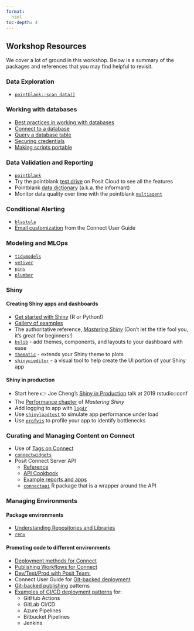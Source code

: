 ```yaml
---
format:
  html
toc-depth: 4
---
```

## Workshop Resources

We cover a lot of ground in this workshop. Below is a summary of the packages and references that you may find helpful to revisit.

### Data Exploration 

- [`pointblank::scan_data()`](https://rstudio.github.io/pointblank/reference/scan_data.html)

### Working with databases

- [Best practices in working with databases](https://solutions.posit.co/connections/db/)
- [Connect to a database](https://solutions.posit.co/connections/db/getting-started/connect-to-database/)
- [Query a database table](https://solutions.posit.co/connections/db/getting-started/database-queries/)
- [Securing credentials](https://solutions.posit.co/connections/db/best-practices/managing-credentials/)
- [Making scripts portable](https://solutions.posit.co/connections/db/best-practices/portable-code/)

### Data Validation and Reporting

- [`pointblank`](https://rstudio.github.io/pointblank/)
- Try the pointblank [test drive](https://posit.cloud/project/3411822) on Posit Cloud to see all the features
- Pointblank [data dictionary](https://rstudio.github.io/pointblank/reference/incorporate.html) (a.k.a. the informant)
- Monitor data quality over time with the pointblank [`multiagent`](https://rstudio.github.io/pointblank/reference/create_multiagent.html)

### Conditional Alerting 

- [`blastula`](https://pkgs.rstudio.com/blastula/)
- [Email customization](https://pkgs.rstudio.com/blastula/) from the Connect User Guide

### Modeling and MLOps

- [`tidymodels`](https://www.tidymodels.org/)
- [`vetiver`](https://vetiver.rstudio.com)
- [`pins`](https://pins.rstudio.com/)
- [`plumber`](https://www.rplumber.io/)

### Shiny

#### Creating Shiny apps and dashboards

- [Get started with Shiny](https://shiny.posit.co/getstarted) (R or Python!) 
- [Gallery of examples](https://shiny.posit.co/r/gallery/)
- The authoritative reference, [*Mastering Shiny*](https://mastering-shiny.org) (Don't let the title fool you, it's great for beginners!)
- [`bslib`](https://rstudio.github.io/bslib/) - add themes, components, and layouts to your dashboard with ease
- [`thematic`](https://rstudio.github.io/thematic/) - extends your Shiny theme to plots
- [`shinyuieditor`](https://rstudio.github.io/shinyuieditor/) - a visual tool to help create the UI portion of your Shiny app

#### Shiny in production

- Start here 👉 Joe Cheng's [Shiny in Production](https://youtu.be/Wy3TY0gOmJw) talk at 2019 rstudio::conf
- The [Performance chapter](https://mastering-shiny.org/performance.html) of *Mastering Shiny*
- Add logging to app with [`log4r`](https://github.com/johnmyleswhite/log4r) 
- Use [`shinyloadtest`](https://rstudio.github.io/shinyloadtest/) to simulate app performance under load
- Use [`profvis`](https://rstudio.github.io/profvis/) to profile your app to identify bottlenecks


### Curating and Managing Content on Connect

- Use of [Tags on Connect](https://docs.posit.co/connect/admin/content-management/index.html#tags)
- [`connectwidgets`](https://rstudio.github.io/connectwidgets/)
- Posit Connect Server API
  - [Reference ](https://docs.posit.co/connect/api/)
  - [API Cookbook](https://docs.posit.co/connect/cookbook/)
  - [Example reports and apps](https://solutions.posit.co/operations/connect-apis/)
  - [`connectapi`](https://pkgs.rstudio.com/connectapi/) R package that is a wrapper around the API

### Managing Environments

#### Package environments

- [Understanding Repositories and Libraries](https://solutions.posit.co/envs-pkgs/repos_and_libs/)
- [`renv`](https://rstudio.github.io/renv/)

#### Promoting code to different environments

- [Deployment methods for Connect](https://solutions.posit.co/operations/deploy-methods)
- [Publishing Workflows for Connect](https://solutions.posit.co/operations/publishing-wkflow/)
- [Dev/Test/Prod with Posit Team:](https://solutions.posit.co/operations/code-promotion/)
- Connect User Guide for [Git-backed deployment](https://docs.posit.co/connect/user/git-backed/)
- [Git-backed publishing](https://solutions.posit.co/operations/deploy-methods/#git-backed-publishing) patterns
- [Examples of CI/CD deployment patterns](https://solutions.posit.co/operations/deploy-methods/ci-cd/) for:
  - GitHub Actions
  - GitLab CI/CD
  - Azure Pipelines
  - Bitbucket Pipelines
  - Jenkins



